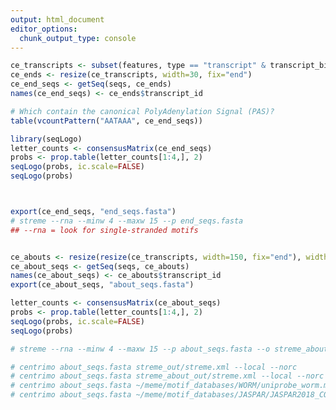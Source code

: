 ```yaml
---
output: html_document
editor_options: 
  chunk_output_type: console
---
```



```r

ce_transcripts <- subset(features, type == "transcript" & transcript_biotype == "protein_coding")
ce_ends <- resize(ce_transcripts, width=30, fix="end")
ce_end_seqs <- getSeq(seqs, ce_ends)
names(ce_end_seqs) <- ce_ends$transcript_id

# Which contain the canonical PolyAdenylation Signal (PAS)?
table(vcountPattern("AATAAA", ce_end_seqs))

library(seqLogo)
letter_counts <- consensusMatrix(ce_end_seqs)
probs <- prop.table(letter_counts[1:4,], 2)
seqLogo(probs, ic.scale=FALSE)
seqLogo(probs)



export(ce_end_seqs, "end_seqs.fasta")
# streme --rna --minw 4 --maxw 15 --p end_seqs.fasta
## --rna = look for single-stranded motifs


ce_abouts <- resize(resize(ce_transcripts, width=150, fix="end"), width=300, fix="start")
ce_about_seqs <- getSeq(seqs, ce_abouts)
names(ce_about_seqs) <- ce_abouts$transcript_id
export(ce_about_seqs, "about_seqs.fasta")

letter_counts <- consensusMatrix(ce_about_seqs)
probs <- prop.table(letter_counts[1:4,], 2)
seqLogo(probs, ic.scale=FALSE)
seqLogo(probs)

# streme --rna --minw 4 --maxw 15 --p about_seqs.fasta --o streme_about_out

# centrimo about_seqs.fasta streme_out/streme.xml --local --norc
# centrimo about_seqs.fasta streme_about_out/streme.xml --local --norc
# centrimo about_seqs.fasta ~/meme/motif_databases/WORM/uniprobe_worm.meme --local --norc
# centrimo about_seqs.fasta ~/meme/motif_databases/JASPAR/JASPAR2018_CORE_nematodes_non-redundant.meme --local --norc

```
